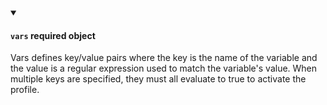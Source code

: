 
<details className="config-field" data-expandable="false" open>
<summary>

#### `vars` <span class="config-field-required" data-required="false">required</span> <span class="config-field-type">object</span> <span class="config-field-default"></span>

Vars defines key/value pairs where the key is the name of the variable and the value is a regular expression used to match the variable's value.
When multiple keys are specified, they must all evaluate to true to activate the profile.

</summary>



</details>
